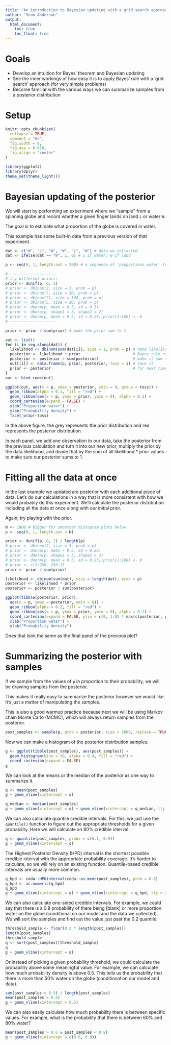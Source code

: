 ```yaml
---
title: "An introduction to Bayesian updating with a grid search approach"
author: "Sean Anderson"
output:
  html_document:
    toc: true
    toc_float: true
---
```


# Goals

- Develop an intuition for Bayes' theorem and Bayesian updating
- See the inner workings of how easy it is to apply Bayes' rule with a 'grid 
  search' approach (for very simple problems)
- Become familiar with the various ways we can summarize samples from a 
  posterior distribution

# Setup

```r
knitr::opts_chunk$set(
  collapse = TRUE,
  comment = "#>",
  fig.width = 6,
  fig.asp = 0.618,
  fig.align = "center"
)
```

```r
library(ggplot2)
library(dplyr)
theme_set(theme_light())
```

# Bayesian updating of the posterior

We will start by performing an experiment where we "sample" from a spinning globe and record whether a given finger lands on land `L` or water `W`.

The goal is to estimate what proportion of the globe is covered in water.

This example has some built-in data from a previous version of that experiment.

```r
dat <- c("W", "L", "W", "W", "L", "W") # data we collected
dat <- ifelse(dat == "W", 1, 0) # 1 if water, 0 if land

p <- seq(0, 1, length.out = 200) # a sequence of 'proportions water' to evaluate

# --------------------
# try different priors:
prior <- dunif(p, 0, 1)
# prior <- dbinom(2, size = 3, prob = p)
# prior <- dbinom(7, size = 10, prob = p)
# prior <- dbinom(71, size = 100, prob = p)
# prior <- dbinom(5, size = 10, prob = p)
# prior <- dnorm(p, mean = 0.5, sd = 0.3)
# prior <- dbeta(p, shape1 = 3, shape2 = 2)
# prior <- dnorm(p, mean = 0.5, sd = 0.25);prior[1:100] <- 0
# --------------------

prior <- prior / sum(prior) # make the prior sum to 1

out <- list()
for (i in seq_along(dat)) {
  likelihood <- dbinom(sum(dat[i]), size = 1, prob = p) # data likelihood
  posterior <- likelihood * prior                       # Bayes rule numerator
  posterior <- posterior / sum(posterior)               # make it sum to 1
  out[[i]] <- data.frame(p, prior, posterior, toss = i) # save it
  prior <- posterior                                    # for next time around
}
out <- bind_rows(out)

ggplot(out, aes(x = p, ymax = posterior, ymin = 0, group = toss)) +
  geom_ribbon(alpha = 0.1, fill = "red") +
  geom_ribbon(aes(x = p, ymax = prior, ymin = 0), alpha = 0.1) +
  coord_cartesian(expand = FALSE) +
  xlab("Proportion water") +
  ylab("Probability density") +
  facet_wrap(~toss)
```

In the above figure, the grey represents the prior distribution and red represents the posterior distribution. 

In each panel, we add one observation to our data, take the posterior from the previous calculation and turn it into our new prior, multiply the prior by the data likelihood, and divide that by the sum of all likelihood * prior values to make sure our posterior sums to 1.

# Fitting all the data at once

In the last example we updated are posterior with each additional piece of data. Let's do our calculations in a way that is more consistent with how we would probably do this experiment. We'll calculate the posterior distribution including all the data at once along with our initial prior.

Again, try playing with the prior.

```r
N <- 1000 # bigger for smoother histogram plots below
p <- seq(0, 1, length.out = N)

prior <- dunif(p, 0, 1) / length(p)
# prior <- dbinom(2, size = 3, prob = p)
# prior <- dnorm(p, mean = 0.5, sd = 0.25)
# prior <- dbeta(p, shape1 = 3, shape2 = 2)
# prior <- dnorm(p, mean = 0.5, sd = 0.25);prior[1:100] <- 0
# prior <- c(1:250, 250:1)
prior <- prior / sum(prior)

likelihood <- dbinom(sum(dat), size = length(dat), prob = p)
posterior <- likelihood * prior
posterior <- posterior / sum(posterior)

ggplot(tibble(posterior, prior), 
  aes(x = p, ymax = posterior, ymin = 0)) +
  geom_ribbon(alpha = 0.2, fill = "red") +
  geom_ribbon(aes(x = p, ymax = prior, ymin = 0), alpha = 0.2) +
  coord_cartesian(expand = FALSE, ylim = c(0, 1.03 * max(c(posterior, prior)))) +
  xlab("Proportion water") +
  ylab("Probability density")
```

Does that look the same as the final panel of the previous plot? 

# Summarizing the posterior with samples

If we sample from the values of `p` in proportion to their probability, we will be drawing samples from the posterior. 

This makes it really easy to summarize the posterior however we would like. It's just a matter of manipulating the samples. 

This is also a good warmup practice because next we will be using Markov chain Monte Carlo (MCMC), which will always return samples from the posterior.

```r
post_samples <- sample(p, prob = posterior, size = 2000, replace = TRUE)
```

Now we can make a histogram of the posterior distribution samples.

```r
g <- ggplot(tibble(post_samples), aes(post_samples)) + 
  geom_histogram(bins = 30, alpha = 0.4, fill = "red") +
  coord_cartesian(expand = FALSE)
g
```

We can look at the means or the median of the posterior as one way to summarize it. 

```r
q <- mean(post_samples)
g + geom_vline(xintercept = q)

q_median <- median(post_samples)
g + geom_vline(xintercept = q) + geom_vline(xintercept = q_median, lty = 2)
```

We can also calculate quantile credible intervals. For this, we just use the `quantile()` function to figure out the appropriate thresholds for a given probability. Here we will calculate an 80% credible interval.

```r
q <- quantile(post_samples, probs = c(0.1, 0.9))
g + geom_vline(xintercept = q)
```

The Highest Posterior Density (HPD) interval is the shortest possible credible interval with the appropriate probability coverage. It's harder to calculate, so we will rely on an existing function. Quantile-based credible intervals are usually more common.

```r
q_hpd <- coda::HPDinterval(coda::as.mcmc(post_samples), prob = 0.8)
q_hpd <- as.numeric(q_hpd)
q_hpd
g + geom_vline(xintercept = q) + geom_vline(xintercept = q_hpd, lty = 2)
```

We can also calculate one-sided credible intervals. For example, we could say that there is a 0.8 probability of there being [blank] or more proportion water on the globe (conditional on our model and the data we collected). We will sort the samples and find out the value just past the 0.2 quantile:

```r
threshold_sample <- floor(0.2 * length(post_samples))
length(post_samples)
threshold_sample
q <- sort(post_samples)[threshold_sample]
q
g + geom_vline(xintercept = q)
```

Or instead of picking a given probability threshold, we could calculate the probability above some meaningful value. For example, we can calculate how much probability density is above 0.5. This tells us the probability that there is more than 50% water on the globe (conditional on our model and data).

```r
sum(post_samples > 0.5) / length(post_samples)
mean(post_samples > 0.5)
g + geom_vline(xintercept = 0.5)
```

We can also easily calculate how much probability there is between specific values. For example, what is the probability that there is between 60% and 80% water?

```r
mean(post_samples > 0.6 & post_samples < 0.8)
g + geom_vline(xintercept = c(0.6, 0.8))
```
